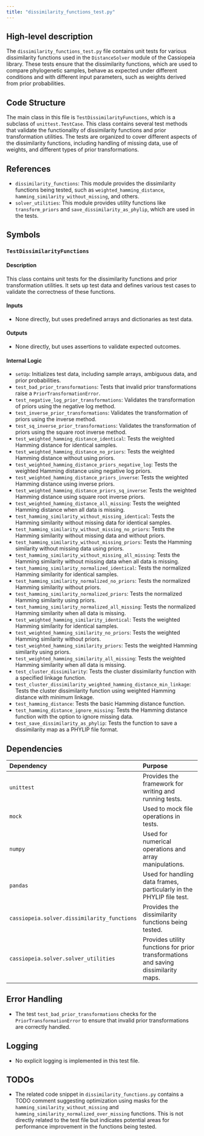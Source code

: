 ```yaml
---
title: "dissimilarity_functions_test.py"
---
```


## High-level description

The `dissimilarity_functions_test.py` file contains unit tests for various dissimilarity functions used in the `DistanceSolver` module of the Cassiopeia library. These tests ensure that the dissimilarity functions, which are used to compare phylogenetic samples, behave as expected under different conditions and with different input parameters, such as weights derived from prior probabilities.

## Code Structure

The main class in this file is `TestDissimilarityFunctions`, which is a subclass of `unittest.TestCase`. This class contains several test methods that validate the functionality of dissimilarity functions and prior transformation utilities. The tests are organized to cover different aspects of the dissimilarity functions, including handling of missing data, use of weights, and different types of prior transformations.

## References

- `dissimilarity_functions`: This module provides the dissimilarity functions being tested, such as `weighted_hamming_distance`, `hamming_similarity_without_missing`, and others.
- `solver_utilities`: This module provides utility functions like `transform_priors` and `save_dissimilarity_as_phylip`, which are used in the tests.

## Symbols

### `TestDissimilarityFunctions`
#### Description
This class contains unit tests for the dissimilarity functions and prior transformation utilities. It sets up test data and defines various test cases to validate the correctness of these functions.

#### Inputs
- None directly, but uses predefined arrays and dictionaries as test data.

#### Outputs
- None directly, but uses assertions to validate expected outcomes.

#### Internal Logic
- `setUp`: Initializes test data, including sample arrays, ambiguous data, and prior probabilities.
- `test_bad_prior_transformations`: Tests that invalid prior transformations raise a `PriorTransformationError`.
- `test_negative_log_prior_transformations`: Validates the transformation of priors using the negative log method.
- `test_inverse_prior_transformations`: Validates the transformation of priors using the inverse method.
- `test_sq_inverse_prior_transformations`: Validates the transformation of priors using the square root inverse method.
- `test_weighted_hamming_distance_identical`: Tests the weighted Hamming distance for identical samples.
- `test_weighted_hamming_distance_no_priors`: Tests the weighted Hamming distance without using priors.
- `test_weighted_hamming_distance_priors_negative_log`: Tests the weighted Hamming distance using negative log priors.
- `test_weighted_hamming_distance_priors_inverse`: Tests the weighted Hamming distance using inverse priors.
- `test_weighted_hamming_distance_priors_sq_inverse`: Tests the weighted Hamming distance using square root inverse priors.
- `test_weighted_hamming_distance_all_missing`: Tests the weighted Hamming distance when all data is missing.
- `test_hamming_similarity_without_missing_identical`: Tests the Hamming similarity without missing data for identical samples.
- `test_hamming_similarity_without_missing_no_priors`: Tests the Hamming similarity without missing data and without priors.
- `test_hamming_similarity_without_missing_priors`: Tests the Hamming similarity without missing data using priors.
- `test_hamming_similarity_without_missing_all_missing`: Tests the Hamming similarity without missing data when all data is missing.
- `test_hamming_similarity_normalized_identical`: Tests the normalized Hamming similarity for identical samples.
- `test_hamming_similarity_normalized_no_priors`: Tests the normalized Hamming similarity without priors.
- `test_hamming_similarity_normalized_priors`: Tests the normalized Hamming similarity using priors.
- `test_hamming_similarity_normalized_all_missing`: Tests the normalized Hamming similarity when all data is missing.
- `test_weighted_hamming_similarity_identical`: Tests the weighted Hamming similarity for identical samples.
- `test_weighted_hamming_similarity_no_priors`: Tests the weighted Hamming similarity without priors.
- `test_weighted_hamming_similarity_priors`: Tests the weighted Hamming similarity using priors.
- `test_weighted_hamming_similarity_all_missing`: Tests the weighted Hamming similarity when all data is missing.
- `test_cluster_dissimilarity`: Tests the cluster dissimilarity function with a specified linkage function.
- `test_cluster_dissimilarity_weighted_hamming_distance_min_linkage`: Tests the cluster dissimilarity function using weighted Hamming distance with minimum linkage.
- `test_hamming_distance`: Tests the basic Hamming distance function.
- `test_hamming_distance_ignore_missing`: Tests the Hamming distance function with the option to ignore missing data.
- `test_save_dissimilarity_as_phylip`: Tests the function to save a dissimilarity map as a PHYLIP file format.

## Dependencies

| Dependency | Purpose |
|:-----------|:--------|
| `unittest` | Provides the framework for writing and running tests. |
| `mock` | Used to mock file operations in tests. |
| `numpy` | Used for numerical operations and array manipulations. |
| `pandas` | Used for handling data frames, particularly in the PHYLIP file test. |
| `cassiopeia.solver.dissimilarity_functions` | Provides the dissimilarity functions being tested. |
| `cassiopeia.solver.solver_utilities` | Provides utility functions for prior transformations and saving dissimilarity maps. |

## Error Handling

- The test `test_bad_prior_transformations` checks for the `PriorTransformationError` to ensure that invalid prior transformations are correctly handled.

## Logging

- No explicit logging is implemented in this test file.

## TODOs

- The related code snippet in `dissimilarity_functions.py` contains a TODO comment suggesting optimization using masks for the `hamming_similarity_without_missing` and `hamming_similarity_normalized_over_missing` functions. This is not directly related to the test file but indicates potential areas for performance improvement in the functions being tested.